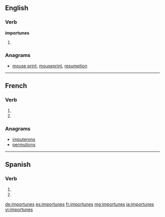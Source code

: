 {{also|importunés}}
==English==

===Verb===
'''importunes'''

# {{en-third-person singular of|importune}}

===Anagrams===
* [[mouse print#English|mouse print]], [[mouseprint#English|mouseprint]], [[resumption#English|resumption]]

----

==French==

===Verb===
{{fr-verb-form}}

# {{conjugation of|importuner||2|s|pres|ind|lang=fr}}
# {{conjugation of|importuner||2|s|pres|sub|lang=fr}}

===Anagrams===
* [[imputerons#French|imputerons]]
* [[permutions#French|permutions]]

----

==Spanish==

===Verb===
{{es-verb-form|importunar}}

# {{es-verb form of|ending=ar|mood=imperative|sense=negative|pers=2|formal=no|number=singular|importunar}}
# {{es-verb form of|ending=ar|mood=subjunctive|tense=present|pers=2|formal=no|number=singular|importunar}}

[[de:importunes]]
[[es:importunes]]
[[fr:importunes]]
[[mg:importunes]]
[[ja:importunes]]
[[vi:importunes]]